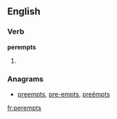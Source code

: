 ==English==

===Verb===
'''perempts'''

# {{third-person singular of|[[perempt]]}}

===Anagrams===
* [[preempts#English|preempts]], [[pre-empts#English|pre-empts]], [[preëmpts#English|preëmpts]]

[[fr:perempts]]